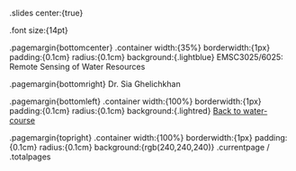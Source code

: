 .slides center:{true}

.font size:{14pt}

.pagemargin{bottomcenter}
    .container width:{35%} borderwidth:{1px} padding:{0.1cm} radius:{0.1cm} background:{.lightblue}
        EMSC3025/6025: Remote Sensing of Water Resources

.pagemargin{bottomright}
    Dr. Sia Ghelichkhan

.pagemargin{bottomleft}
    .container width:{100%} borderwidth:{1px} padding:{0.1cm} radius:{0.1cm} background:{.lightred}
        [Back to water-course](https://water-course.github.io/content)

.pagemargin{topright}
    .container width:{100%} borderwidth:{1px} padding:{0.1cm} radius:{0.1cm} background:{rgb(240,240,240)}
        .currentpage / .totalpages
